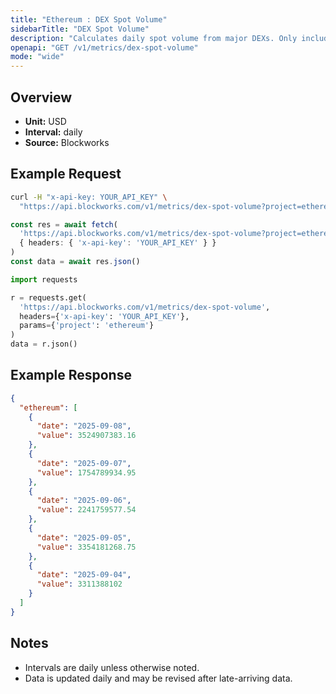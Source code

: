 ```yaml
---
title: "Ethereum : DEX Spot Volume"
sidebarTitle: "DEX Spot Volume"
description: "Calculates daily spot volume from major DEXs. Only includes volumes from fee-paying liquidity pools."
openapi: "GET /v1/metrics/dex-spot-volume"
mode: "wide"
---
```


## Overview

- **Unit:** USD
- **Interval:** daily
- **Source:** Blockworks

## Example Request

<CodeGroup>

```bash cURL
curl -H "x-api-key: YOUR_API_KEY" \
  "https://api.blockworks.com/v1/metrics/dex-spot-volume?project=ethereum"
```

```typescript TypeScript
const res = await fetch(
  'https://api.blockworks.com/v1/metrics/dex-spot-volume?project=ethereum',
  { headers: { 'x-api-key': 'YOUR_API_KEY' } }
)
const data = await res.json()
```

```python Python
import requests

r = requests.get(
  'https://api.blockworks.com/v1/metrics/dex-spot-volume',
  headers={'x-api-key': 'YOUR_API_KEY'},
  params={'project': 'ethereum'}
)
data = r.json()
```

</CodeGroup>

## Example Response

```json
{
  "ethereum": [
    {
      "date": "2025-09-08",
      "value": 3524907383.16
    },
    {
      "date": "2025-09-07",
      "value": 1754789934.95
    },
    {
      "date": "2025-09-06",
      "value": 2241759577.54
    },
    {
      "date": "2025-09-05",
      "value": 3354181268.75
    },
    {
      "date": "2025-09-04",
      "value": 3311388102
    }
  ]
}
```

## Notes
- Intervals are daily unless otherwise noted.
- Data is updated daily and may be revised after late-arriving data.
